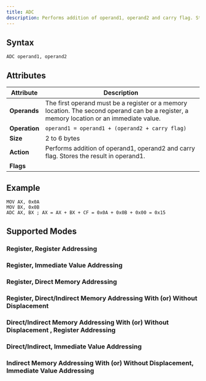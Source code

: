 ```yaml
---
title: ADC
description: Performs addition of operand1, operand2 and carry flag. Stores the result in operand1.
---
```


## Syntax

```asm6502
ADC operand1, operand2
```

## Attributes

| Attribute     | Description                                                                                                                               |
| ------------- | ----------------------------------------------------------------------------------------------------------------------------------------- |
| **Operands**  | The first operand must be a register or a memory location. The second operand can be a register, a memory location or an immediate value. |
| **Operation** | `operand1 = operand1 + (operand2 + carry flag)`                                                                                           |
| **Size**      | 2 to 6 bytes                                                                                                                              |
| **Action**    | Performs addition of operand1, operand2 and carry flag. Stores the result in operand1.                                                     | 
| **Flags**     | <FlagsChangedTable carryFlag= "changed" overflowFlag= "changed" zeroFlag="changed" signFlag="changed" parityFlag="changed" auxiliaryCarryFlag="changed" />   |

## Example 
    
```asm6502
MOV AX, 0x0A
MOV BX, 0x0B
ADC AX, BX ; AX = AX + BX + CF = 0x0A + 0x0B + 0x00 = 0x15
```

## Supported Modes 

### Register, Register Addressing
<RegisterAddressingMode instructionName="XOR" />

### Register, Immediate Value Addressing 
<ImmediateAddressingMode instructionName="XOR" />

### Register, Direct Memory Addressing
<MemoryAddressingMode instructionName="XOR" />

### Register, Direct/Indirect Memory Addressing With (or) Without Displacement
<RegisterAndMemoryAddressing instructionName="XOR" />

###  Direct/Indirect Memory Addressing With (or) Without Displacement , Register Addressing 
<MemoryAndRegisterAddressing instructionName="XOR"/>

### Direct/Indirect, Immediate Value Addressing
<DirectMemoryAndImmediateAddressing instructionName="XOR" />

### Indirect Memory Addressing With (or) Without Displacement, Immediate Value Addressing

<IndirectMemoryAndImmediateAddressing instructionName="XOR" />